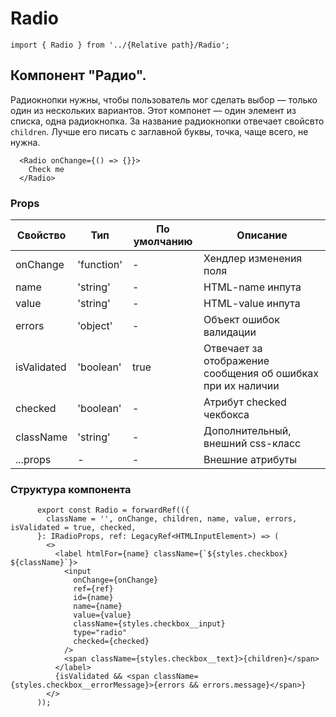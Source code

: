 # Radio

```tsx
import { Radio } from '../{Relative path}/Radio';
```
## Компонент "Радио". 
Радиокнопки нужны, чтобы пользователь мог сделать выбор — только один из нескольких вариантов. Этот компонет — один элемент из списка, одна радиокнопка.
За название радиокнопки отвечает свойсвто `children`. Лучше его писать с заглавной буквы, точка, чаще всего, не нужна.
```tsx
  <Radio onChange={() => {}}>
    Check me
  </Radio>
```


### Props
| Свойство                      | Тип                                     | По умолчанию | Описание                                                      |
|-------------------------------|-----------------------------------------|--------------|---------------------------------------------------------------|
| onChange                      | 'function'                              |       -      | Хендлер изменения поля                                        |
| name                          | 'string'                                |       -      | HTML-name инпута                                              |
| value                         | 'string'                                |       -      | HTML-value инпута                                             |
| errors                        | 'object'                                |       -      | Объект ошибок валидации                                       |
| isValidated                   | 'boolean'                               |     true     | Отвечает за отображение сообщения об ошибках при их наличии   |
| checked                       | 'boolean'                               |       -      | Атрибут checked чекбокса                                      |
| className                     | 'string'                                |       -      | Дополнительный, внешний css-класс                             |
| ...props                      | -                                       |       -      | Внешние атрибуты                                              |




### Структура компонента
```tsx
      export const Radio = forwardRef(({
        className = '', onChange, children, name, value, errors, isValidated = true, checked,
      }: IRadioProps, ref: LegacyRef<HTMLInputElement>) => (
        <>
          <label htmlFor={name} className={`${styles.checkbox} ${className}`}>
            <input
              onChange={onChange}
              ref={ref}
              id={name}
              name={name}
              value={value}
              className={styles.checkbox__input}
              type="radio"
              checked={checked}
            />
            <span className={styles.checkbox__text}>{children}</span>
          </label>
          {isValidated && <span className={styles.checkbox__errorMessage}>{errors && errors.message}</span>}
        </>
      ));
```
